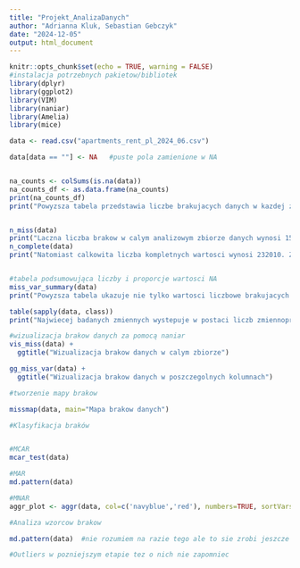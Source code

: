 ```yaml
---
title: "Projekt_AnalizaDanych"
author: "Adrianna Kluk, Sebastian Gebczyk"
date: "2024-12-05"
output: html_document
---
```


```r
knitr::opts_chunk$set(echo = TRUE, warning = FALSE)
#instalacja potrzebnych pakietow/bibliotek
library(dplyr)
library(ggplot2)
library(VIM)
library(naniar)
library(Amelia)
library(mice)
```


```r
data <- read.csv("apartments_rent_pl_2024_06.csv")

data[data == ""] <- NA   #puste pola zamienione w NA


na_counts <- colSums(is.na(data))
na_counts_df <- as.data.frame(na_counts)
print(na_counts_df)
print("Powyzsza tabela przedstawia liczbe brakujacych danych w kazdej z badanych 28 zmiennych. Braki ukazane sa w ujeciu liczbowym. Zdecydowanie najwiecej brakow wystepuje w kolumnie zmiennej o nazwie condition, bo az 6329. Duza liczba brakow wyrozniaja sie takze zmienne: buildingMaterial (3505), buildYear (2249), type(1830) oraz floor(1053). Pozostale zmienne cechuja sie juz znacznie mniejsza liczba brakujacych danych. Pietnascie sposrod badanych zmiennych zawiera kompletne dane.")


n_miss(data)
print("Laczna liczba brakow w calym analizowym zbiorze danych wynosi 15762.")
n_complete(data)
print("Natomiast calkowita liczba kompletnych wartosci wynosi 232010. Zatem znaczna wiekszosc wartosci jest nam znana.")


#tabela podsumowująca liczby i proporcje wartosci NA
miss_var_summary(data) 
print("Powyzsza tabela ukazuje nie tylko wartosci liczbowe brakujacych danych w kazdej zmiennej, ale takze ich proporcje do lacznej sumy obserwacji. Poczawszy od wartosci posiadajac najmniej kompletnych danych.")

table(sapply(data, class))
print("Najwiecej badanych zmiennych wystepuje w postaci liczb zmiennoprzecinkowych, jest ich 16, kolumn zmiennych w postaci tekstowej jest 10, a zmienna w postaci liczby calkowitej wystepuje tylko raz.")
```

```r
#wizualizacja brakow danych za pomocą naniar
vis_miss(data) +
  ggtitle("Wizualizacja brakow danych w calym zbiorze")

gg_miss_var(data) +
  ggtitle("Wizualizacja brakow danych w poszczegolnych kolumnach")

```

```r
#tworzenie mapy brakow 

missmap(data, main="Mapa brakow danych")

```

``` r
#Klasyfikacja braków  


#MCAR
mcar_test(data)

#MAR
md.pattern(data)

#MNAR
aggr_plot <- aggr(data, col=c('navyblue','red'), numbers=TRUE, sortVars=TRUE, labels=names(data), cex.axis=.7, gap=3, ylab=c("Histogram of missing data","Pattern"))
```


``` r
#Analiza wzorcow brakow

md.pattern(data)  #nie rozumiem na razie tego ale to sie zrobi jeszcze

#Outliers w pozniejszym etapie tez o nich nie zapomniec
```




